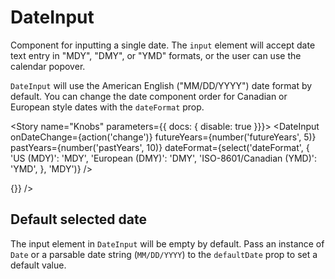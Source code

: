 

<Meta title="Components/Forms/DateInput" decorators={[withKnobs]} component={DateInput} />

# DateInput

<ImportPath component={DateInput} section="forms" />

Component for inputting a single date. The `input` element will accept date text entry in
"MDY", "DMY", or "YMD" formats, or the user can use the calendar popover.

`DateInput` will use the American English ("MM/DD/YYYY") date format by default. You can
change the date component order for Canadian or European style dates with the `dateFormat`
prop.

<Story name="Knobs" parameters={{ docs: { disable: true }}}>
  <DateInput
    onDateChange={action('change')}
    futureYears={number('futureYears', 5)}
    pastYears={number('pastYears', 10)}
    dateFormat={select('dateFormat', {
      'US (MDY)': 'MDY',
      'European (DMY)': 'DMY',
      'ISO-8601/Canadian (YMD)': 'YMD',
    }, 'MDY')}
  />
</Story>

<Preview isExpanded>
  <DateInput onDateChange={(date) => {}} />
</Preview>

<Props of={DateInput} />

## Default selected date

The input element in `DateInput` will be empty by default.
Pass an instance of `Date` or a parsable date string (`MM/DD/YYYY`) to the `defaultDate` prop to set a default value.

<Preview>
  <Story name="Default selected date">
    <DateInput
      onDateChange={action('change')}
      defaultDate={new Date()}
    />
  </Story>
</Preview>
